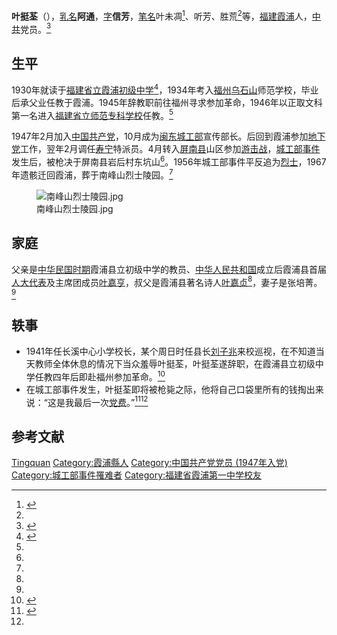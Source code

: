 {{Infobox person
| name = 叶挺荃
| image = 叶挺荃像.jpg
| zi = 信芳
| birth_date = 1918年9月9日
| birth_place = {{ROC-1912}}[[福建省_(中華民國)|福建省]][[霞浦县|霞浦县]]城东
| death_date = {{death date and age|1948|5|2|1918|9|9}}
| death_place = {{ROC-1928}}[[福建省_(中華民國)|福建省]][[屏南县|屏南县]]岩后村东坑山
| monuments = 霞浦县南峰山烈士陵园
}}

'''叶挺荃'''（{{bd|1918年|9月9日|1948年|5月2日|}}），[[乳名|乳名]]'''阿通'''，[[表字|字]]'''信芳'''，[[筆名|笔名]]叶未凋<ref name=":2">{{Cite book|title=烈士传·叶挺荃|last=霞浦一中百年校史编纂组|first=《霞浦第一中学简史》|year=2002年|location=霞浦县|pages=165页}}</ref>、听芳、胜荒<ref name=":0" />等，[[福建省_(中華民國)|福建]][[霞浦县|霞浦]]人，[[中国共产党|中共]]党员。<ref name=":0">{{Cite book|title=《霞浦文史资料·第二辑》|last=霞浦县政协文史组|year=1983年|location=霞浦县|pages=}}</ref>{{Rp|64}}

== 生平 ==
1930年就读于[[霞浦第一中学|福建省立霞浦初级中学]]<ref>{{Cite book|title=福建省霞浦一中校友名录|last=霞浦一中百年校庆筹备办公室|year=2002年|location=霞浦县|pages=第23页}}</ref>，1934年考入[[福州市|福州]][[乌山_(福州)|乌石山]]师范学校，毕业后承父业任教于霞浦。1945年辞教职前往福州寻求参加革命，1946年以正取文科第一名进入[[福建师范大学|福建省立师范专科学校]]任教。<ref name=":0" />{{Rp|65-66}}

1947年2月加入[[中国共产党|中国共产党]]，10月成为[[闽东|闽东]][[中共中央城工部|城工部]]宣传部长。后回到霞浦参加[[地下党|地下党]]工作，翌年2月调任[[寿宁县|寿宁]]特派员。4月转入[[屏南县|屏南县]]山区参加[[游击战|游击战]]，[[城工部事件|城工部事件]]发生后，被枪决于屏南县岩后村东坑山<ref name=":1" />{{Rp|64-65}}。1956年城工部事件平反追为[[烈士|烈士]]，1967年遗骸迁回霞浦，葬于南峰山烈士陵园。<ref name=":0" />{{Rp|74}}

[[File:南峰山烈士陵园.jpg|thumb]]

== 家庭 ==
父亲是[[中华民国大陆时期|中华民国时期]]霞浦县立初级中学的教员、[[中华人民共和国|中华人民共和国]]成立后霞浦县首届[[人大代表|人大代表]]及主席团成员[[叶嘉亨|叶嘉亨]]，叔父是霞浦县著名诗人[[叶嘉贞|叶嘉贞]]<ref name=":1" />{{Rp|84}}，妻子是张培菁。<ref name=":0" />

== 轶事 ==

* 1941年任长溪中心小学校长，某个周日时任县长[[刘子兆|刘子兆]]来校巡视，在不知道当天教师全体休息的情况下当众羞辱叶挺荃，叶挺荃遂辞职，在霞浦县立初级中学任教四年后即赴福州参加革命。<ref name=":1">{{Cite book|title=《霞浦文史资料·第一辑》|last=霞浦县政协文史组|year=1981年|location=霞浦县}}</ref>{{Rp|26}}
* 在城工部事件发生，叶挺荃即将被枪毙之际，他将自己口袋里所有的钱掏出来说：“这是我最后一次[[党费|党费]]。”<ref>{{Cite web|title=福建“城工部事件”始末 - 军史研究|url=https://www2.cjdby.net/junshiyanjiu/2013-06-25/military-4386_5.html|accessdate=2021-03-16|work=|archive-date=2015-07-23|archive-url=https://web.archive.org/web/20150723173917/http://www.cjdby.net/junshiyanjiu/2013-06-25/military-4386_5.html|dead-url=yes}}</ref><ref name=":0" />{{Rp|74}}

== 参考文献 ==
{{reflist}}

{{DEFAULTSORT:Ye tingquan}}
[[Category:葉姓|Tingquan]]
[[Category:霞浦縣人|Category:霞浦縣人]]
[[Category:中国共产党党员_(1947年入党)|Category:中国共产党党员 (1947年入党)]]
[[Category:城工部事件罹难者|Category:城工部事件罹难者]]
[[Category:福建省霞浦第一中学校友|Category:福建省霞浦第一中学校友]]